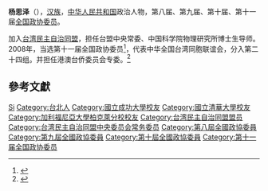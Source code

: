 '''杨思泽'''（{{bd|1947年|2月|}}），[[汉族|汉族]]，[[中华人民共和国|中华人民共和国]]政治人物，第八届、第九届、第十届、第十一届[[全国政协委员|全国政协委员]]。

加入[[台湾民主自治同盟|台湾民主自治同盟]]，担任台盟中央常委、中国科学院物理研究所博士生导师。2008年，当选第十一届全国政协委员<ref>{{cite news|title=第十一届全国政协委员名单|url=http://www.indaa.com.cn/zt/2009qglh/zxzs/200903/t20090303_127573.html|accessdate=2013-04-09|newspaper=新华社北京1月25日电 中国人民政治协商会议第十一届全国委员会委员名单(共2237人，2008年1月25日政协第十届全国委员会常务委员会第二十次会议通过)|date=2008年1月25日|deadurl=yes|archiveurl=https://web.archive.org/web/20130928014403/http://www.indaa.com.cn/zt/2009qglh/zxzs/200903/t20090303_127573.html|archivedate=2013年9月28日|df=}}</ref>，代表中华全国台湾同胞联谊会，分入第二十四组。并担任港澳台侨委员会专委。<ref>{{cite news|title=全国政协信息-杨思泽|url=http://www.cppcc.gov.cn/CMS/wylibary/showJcwyxtInfoWylibary.action?tabJcwyxt.guid=11W0007990&wytype=wjwy|accessdate=2013-04-11|newspaper=全国政协委员会|archive-date=2019-08-12|archive-url=https://web.archive.org/web/20190812094528/http://www.cppcc.gov.cn/CMS/wylibary/showJcwyxtInfoWylibary.action?tabJcwyxt.guid=11W0007990&wytype=wjwy|dead-url=no}}</ref>

== 參考文獻 ==
{{reflist}}

{{中国政治人物小作品}}
{{台湾民主自治同盟第八届中央委员会}}

{{Authority control}}
{{DEFAULTSORT:Yang杨}}
[[Category:杨姓|Si]]
[[Category:台北人|Category:台北人]]
[[Category:國立成功大學校友|Category:國立成功大學校友]]
[[Category:國立清華大學校友|Category:國立清華大學校友]]
[[Category:加利福尼亞大學柏克萊分校校友|Category:加利福尼亞大學柏克萊分校校友]]
[[Category:台湾民主自治同盟盟员|Category:台湾民主自治同盟盟员]]
[[Category:台湾民主自治同盟中央委员会常务委员|Category:台湾民主自治同盟中央委员会常务委员]]
[[Category:第八屆全國政協委員|Category:第八屆全國政協委員]]
[[Category:第九屆全國政協委員|Category:第九屆全國政協委員]]
[[Category:第十屆全國政協委員|Category:第十屆全國政協委員]]
[[Category:第十一届全国政协委员|Category:第十一届全国政协委员]]